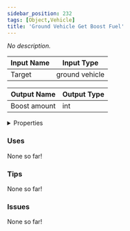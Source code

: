 ```yaml
---
sidebar_position: 232
tags: [Object,Vehicle]
title: 'Ground Vehicle Get Boost Fuel'
---
```


*No description.*




<EsbSvg />

| Input Name | Input Type |
|-----------|-----------|
| Target | ground vehicle |

| Output Name | Output Type |
|-----------|-----------|
| Boost amount | int |


<details>
  <summary>Properties</summary>
  <div>
    <div>
    <table>
      <thead>
        <tr>
          <th>Is beta required?</th>
          <th>❌</th>
        </tr>
        <tr>
          <th>Is this chip a trolling risk?</th>
          <th>❌</th>
        </tr>
        <tr>
          <th>Is this chip a role assignment risk?</th>
          <th>❌</th>
        </tr>
        <tr>
          <th>Chip UUID</th>
          <th>76d46244-7b8e-43de-bd8c-55375411ffe1</th>
        </tr>
      </thead>
    </table>
    </div>
  </div>
</details>

### Uses

None so far!

### Tips

None so far!

### Issues

None so far!